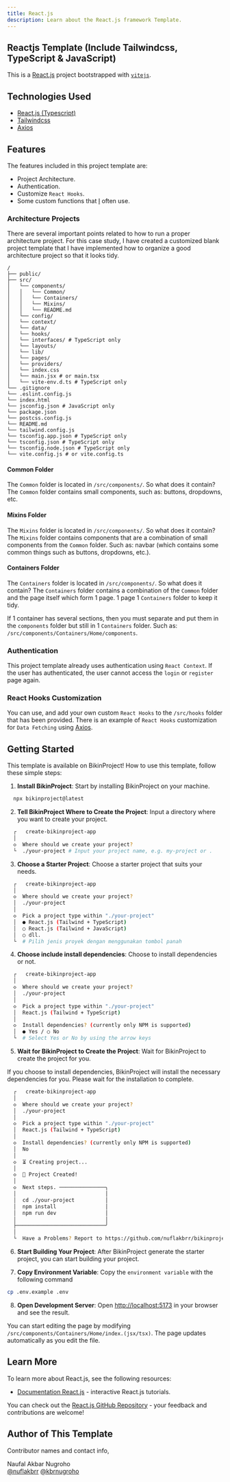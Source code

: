 ```yaml
---
title: React.js
description: Learn about the React.js framework Template.
---
```


## Reactjs Template (Include Tailwindcss, TypeScript & JavaScript)

This is a [React.js](https://react.dev/) project bootstrapped with [`vitejs`](https://github.com/vitejs/vite-plugin-react/blob/main/packages/plugin-react/README.md).

## Technologies Used

- [React.js (Typescript)](https://react.dev/)
- [Tailwindcss](https://tailwindcss.com/)
- [Axios](https://axios-http.com/docs/intro/)

## Features

The features included in this project template are:

- Project Architecture.
- Authentication.
- Customize `React Hooks`.
- Some custom functions that [I](https://github.com/nuflakbrr) often use.

### Architecture Projects

There are several important points related to how to run a proper architecture project. For this case study, I have created a customized blank project template that I have implemented how to organize a good architecture project so that it looks tidy.

```plaintext
/
├── public/
├── src/
│   └── components/
│   │   └── Common/
│   │   └── Containers/
│   │   └── Mixins/
│   │   └── README.md
│   └── config/
│   └── context/
│   └── data/
│   └── hooks/
│   └── interfaces/ # TypeScript only
│   └── layouts/
│   └── lib/
│   └── pages/
│   └── providers/
│   └── index.css
│   └── main.jsx # or main.tsx
│   └── vite-env.d.ts # TypeScript only
└── .gitignore
└── .eslint.config.js
└── index.html
└── jsconfig.json # JavaScript only
└── package.json
└── postcss.config.js
└── README.md
└── tailwind.config.js
└── tsconfig.app.json # TypeScript only
└── tsconfig.json # TypeScript only
└── tsconfig.node.json # TypeScript only
└── vite.config.js # or vite.config.ts
```

#### Common Folder

The `Common` folder is located in `/src/components/`. So what does it contain? The `Common` folder contains small components, such as: buttons, dropdowns, etc.

#### Mixins Folder

The `Mixins` folder is located in `/src/components/`. So what does it contain? The `Mixins` folder contains components that are a combination of small components from the `Common` folder. Such as: navbar (which contains some common things such as buttons, dropdowns, etc.).

#### Containers Folder

The `Containers` folder is located in `/src/components/`. So what does it contain? The `Containers` folder contains a combination of the `Common` folder and the page itself which form 1 page. 1 page 1 `Containers` folder to keep it tidy.

If 1 container has several sections, then you must separate and put them in the `components` folder but still in 1 `Containers` folder. Such as: `/src/components/Containers/Home/components`.

### Authentication

This project template already uses authentication using `React Context`. If the user has authenticated, the user cannot access the `login` or `register` page again.

### React Hooks Customization

You can use, and add your own custom `React Hooks` to the `/src/hooks` folder that has been provided. There is an example of `React Hooks` customization for `Data Fetching` using [Axios](https://axios-http.com/docs/intro).

## Getting Started

This template is available on BikinProject! How to use this template, follow these simple steps:

1. **Install BikinProject**: Start by installing BikinProject on your machine.

```bash
  npx bikinproject@latest
```

2. **Tell BikinProject Where to Create the Project**: Input a directory where you want to create your project.

```bash
  ┌   create-bikinproject-app
  │
  ◇  Where should we create your project?
  └  ./your-project # Input your project name, e.g. my-project or .
```

3. **Choose a Starter Project**: Choose a starter project that suits your needs.

```bash
  ┌   create-bikinproject-app
  │
  ◇  Where should we create your project?
  │  ./your-project
  │
  ◇  Pick a project type within "./your-project"
  │  ● React.js (Tailwind + TypeScript)
  │  ○ React.js (Tailwind + JavaScript)
  │  ○ dll.
  └  # Pilih jenis proyek dengan menggunakan tombol panah
```

4. **Choose include install dependencies**: Choose to install dependencies or not.

```bash
  ┌   create-bikinproject-app
  │
  ◇  Where should we create your project?
  │  ./your-project
  │
  ◇  Pick a project type within "./your-project"
  │  React.js (Tailwind + TypeScript)
  │
  ◇  Install dependencies? (currently only NPM is supported)
  │  ● Yes / ○ No
  └  # Select Yes or No by using the arrow keys
```

5. **Wait for BikinProject to Create the Project**: Wait for BikinProject to create the project for you.

<Note title="Note" type="note">
  If you choose to install dependencies, BikinProject will install the necessary dependencies for you. Please wait for the installation to complete.
</Note>

```bash
  ┌   create-bikinproject-app
  │
  ◇  Where should we create your project?
  │  ./your-project
  │
  ◇  Pick a project type within "./your-project"
  │  React.js (Tailwind + TypeScript)
  │
  ◇  Install dependencies? (currently only NPM is supported)
  │  No
  │
  ◇  ⏳ Creating project...
  │
  ◇  🎉 Project Created!
  │
  ◇  Next steps. ───────────────╮
  │                             │
  │  cd ./your-project          │
  │  npm install                │
  │  npm run dev                │
  │                             │
  ├─────────────────────────────╯
  │
  └  Have a Problems? Report to https://github.com/nuflakbrr/bikinproject/issues
```

6. **Start Building Your Project**: After BikinProject generate the starter project, you can start building your project.

7. **Copy Environment Variable**: Copy the `environment variable` with the following command

```bash
cp .env.example .env
```

8. **Open Development Server**: Open [http://localhost:5173](http://localhost:5173) in your browser and see the result.

You can start editing the page by modifying `/src/components/Containers/Home/index.(jsx/tsx)`. The page updates automatically as you edit the file.

## Learn More

To learn more about React.js, see the following resources:

- [Documentation React.js](https://react.dev/learn) - interactive React.js tutorials.

You can check out the [React.js GitHub Repository](https://github.com/facebook/react/) - your feedback and contributions are welcome!

## Author of This Template

Contributor names and contact info,

Naufal Akbar Nugroho  
[@nuflakbrr](https://github.com/nuflakbrr)
[@kbrnugroho](https://instagram.com/kbrnugroho)
